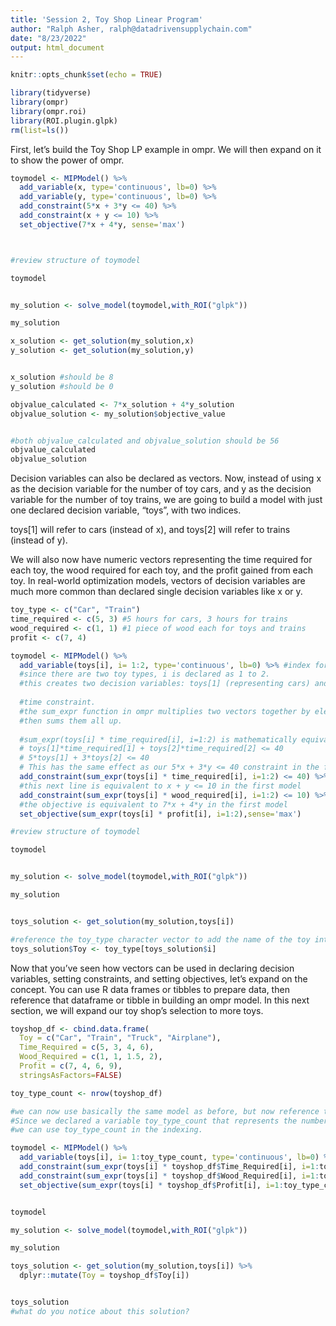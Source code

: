 ---
title: 'Session 2, Toy Shop Linear Program'
author: "Ralph Asher, ralph@datadrivensupplychain.com"
date: "8/23/2022"
output: html_document
---

```{r setup, include=FALSE}
knitr::opts_chunk$set(echo = TRUE)

library(tidyverse)
library(ompr)
library(ompr.roi)
library(ROI.plugin.glpk)
rm(list=ls())

```

First, let's build the Toy Shop LP example in ompr.  We will then expand on it to show the power of ompr.

```{r Toy Shop LP, echo=FALSE}



toymodel <- MIPModel() %>%
  add_variable(x, type='continuous', lb=0) %>%
  add_variable(y, type='continuous', lb=0) %>%
  add_constraint(5*x + 3*y <= 40) %>%
  add_constraint(x + y <= 10) %>%
  set_objective(7*x + 4*y, sense='max')



#review structure of toymodel

toymodel


my_solution <- solve_model(toymodel,with_ROI("glpk"))

my_solution

x_solution <- get_solution(my_solution,x)
y_solution <- get_solution(my_solution,y)


x_solution #should be 8
y_solution #should be 0

objvalue_calculated <- 7*x_solution + 4*y_solution
objvalue_solution <- my_solution$objective_value


#both objvalue_calculated and objvalue_solution should be 56
objvalue_calculated
objvalue_solution


```


Decision variables can also be declared as vectors.  Now, instead of using x as the decision variable for the number of toy cars, and y as the decision variable for the number of toy trains, we are going to build a model with just one declared decision variable, "toys", with two indices.

toys[1] will refer to cars (instead of x), and toys[2] will refer to trains (instead of y).

We will also now have numeric vectors representing the time required for each toy, the wood required for each toy, and the profit gained from each toy.  In real-world optimization models, vectors of decision variables are much more common than declared single decision variables like x or y.

```{r Toymodel with Vector Inputs, echo=FALSE}

toy_type <- c("Car", "Train")
time_required <- c(5, 3) #5 hours for cars, 3 hours for trains
wood_required <- c(1, 1) #1 piece of wood each for toys and trains
profit <- c(7, 4)

toymodel <- MIPModel() %>%
  add_variable(toys[i], i= 1:2, type='continuous', lb=0) %>% #index for toys is i.  We have to declare the indices for i. In this case,
  #since there are two toy types, i is declared as 1 to 2.
  #this creates two decision variables: toys[1] (representing cars) and toys[2] representing trains
  
  #time constraint. 
  #the sum_expr function in ompr multiplies two vectors together by element,
  #then sums them all up.
  
  #sum_expr(toys[i] * time_required[i], i=1:2) is mathematically equivalent to:
  # toys[1]*time_required[1] + toys[2]*time_required[2] <= 40
  # 5*toys[1] + 3*toys[2] <= 40
  # This has the same effect as our 5*x + 3*y <= 40 constraint in the first model.
  add_constraint(sum_expr(toys[i] * time_required[i], i=1:2) <= 40) %>%
  #this next line is equivalent to x + y <= 10 in the first model
  add_constraint(sum_expr(toys[i] * wood_required[i], i=1:2) <= 10) %>%
  #the objective is equivalent to 7*x + 4*y in the first model
  set_objective(sum_expr(toys[i] * profit[i], i=1:2),sense='max')

#review structure of toymodel

toymodel


my_solution <- solve_model(toymodel,with_ROI("glpk"))

my_solution


toys_solution <- get_solution(my_solution,toys[i])

#reference the toy_type character vector to add the name of the toy into the solution dataframe
toys_solution$Toy <- toy_type[toys_solution$i]


```

Now that you've seen how vectors can be used in declaring decision variables, setting constraints, and setting objectives, let's expand on the concept.  You can use R data frames or tibbles to prepare data, then reference that dataframe or tibble in building an ompr model. In this next section, we will expand our toy shop's selection to more toys.

```{r Toy Shop Using Dataframes}

toyshop_df <- cbind.data.frame(
  Toy = c("Car", "Train", "Truck", "Airplane"),
  Time_Required = c(5, 3, 4, 6),
  Wood_Required = c(1, 1, 1.5, 2),
  Profit = c(7, 4, 6, 9),
  stringsAsFactors=FALSE)

toy_type_count <- nrow(toyshop_df)

#we can now use basically the same model as before, but now reference the toyshop dataframe.
#Since we declared a variable toy_type_count that represents the number of rows in toyshop_df,
#we can use toy_type_count in the indexing.

toymodel <- MIPModel() %>%
  add_variable(toys[i], i= 1:toy_type_count, type='continuous', lb=0) %>% 
  add_constraint(sum_expr(toys[i] * toyshop_df$Time_Required[i], i=1:toy_type_count) <= 40) %>%
  add_constraint(sum_expr(toys[i] * toyshop_df$Wood_Required[i], i=1:toy_type_count) <= 10) %>%
  set_objective(sum_expr(toys[i] * toyshop_df$Profit[i], i=1:toy_type_count),sense='max')


toymodel

my_solution <- solve_model(toymodel,with_ROI("glpk"))

my_solution

toys_solution <- get_solution(my_solution,toys[i]) %>%
  dplyr::mutate(Toy = toyshop_df$Toy[i])


toys_solution
#what do you notice about this solution?
```

